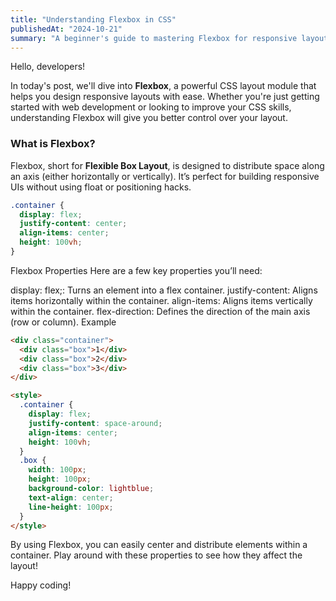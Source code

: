 ```yaml
---
title: "Understanding Flexbox in CSS"
publishedAt: "2024-10-21"
summary: "A beginner's guide to mastering Flexbox for responsive layouts."
---
```


Hello, developers!

In today's post, we'll dive into **Flexbox**, a powerful CSS layout module that helps you design responsive layouts with ease. Whether you're just getting started with web development or looking to improve your CSS skills, understanding Flexbox will give you better control over your layout.

### What is Flexbox?

Flexbox, short for **Flexible Box Layout**, is designed to distribute space along an axis (either horizontally or vertically). It’s perfect for building responsive UIs without using float or positioning hacks.

```css
.container {
  display: flex;
  justify-content: center;
  align-items: center;
  height: 100vh;
}
```
Flexbox Properties
Here are a few key properties you’ll need:

display: flex;: Turns an element into a flex container.
justify-content: Aligns items horizontally within the container.
align-items: Aligns items vertically within the container.
flex-direction: Defines the direction of the main axis (row or column).
Example
```html
<div class="container">
  <div class="box">1</div>
  <div class="box">2</div>
  <div class="box">3</div>
</div>

<style>
  .container {
    display: flex;
    justify-content: space-around;
    align-items: center;
    height: 100vh;
  }
  .box {
    width: 100px;
    height: 100px;
    background-color: lightblue;
    text-align: center;
    line-height: 100px;
  }
</style>
```
By using Flexbox, you can easily center and distribute elements within a container. Play around with these properties to see how they affect the layout!

Happy coding!